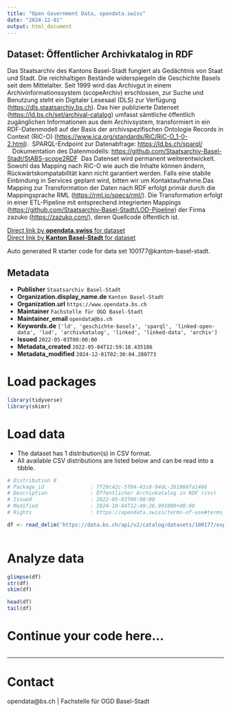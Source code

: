 ```yaml
---
title: "Open Government Data, opendata.swiss"
date: "2024-12-01"
output: html_document
---
```


## Dataset: Öffentlicher Archivkatalog in RDF


Das Staatsarchiv des Kantons Basel-Stadt fungiert als Gedächtnis von Staat und Stadt. Die reichhaltigen Bestände widerspiegeln die Geschichte Basels seit dem Mittelalter. Seit 1999 wird das Archivgut in einem Archivinformationssystem (scopeArchiv) erschlossen, zur Suche und Benutzung steht ein Digitaler Lesesaal (DLS) zur Verfügung ([https://dls.staatsarchiv.bs.ch](https://dls.staatsarchiv.bs.ch)). Das hier publizierte Datenset ([https://ld.bs.ch/set/archival-catalog](https://ld.bs.ch/set/archival-catalog)) umfasst sämtliche öffentlich zugänglichen Informationen aus dem Archivsystem, transformiert in ein RDF-Datenmodell auf der Basis der archivspezifischen Ontologie Records in Context (RiC-O) ([https://www.ica.org/standards/RiC/RiC-O_1-0-2.html](https://www.ica.org/standards/RiC/RiC-O_1-0-2.html)).  SPARQL-Endpoint zur Datenabfrage: [https://ld.bs.ch/sparql/](https://ld.bs.ch/sparql/)    Dokumentation des Datenmodells: [https://github.com/Staatsarchiv-Basel-Stadt/StABS-scope2RDF](https://github.com/Staatsarchiv-Basel-Stadt/StABS-scope2RDF)  Das Datenset wird permanent weiterentwickelt. Sowohl das Mapping nach RiC-O wie auch die Inhalte können ändern, Rückwärtskompatabilität kann nicht garantiert werden. Falls eine stabile Einbindung in Services geplant wird, bitten wir um Kontaktaufnahme.Das Mapping zur Transformation der Daten nach RDF erfolgt primär durch die Mappingsprache RML ([https://rml.io/specs/rml/](https://rml.io/specs/rml/)). Die Transformation erfolgt in einer ETL-Pipeline mit entsprechend integrierten Mappings ([https://github.com/Staatsarchiv-Basel-Stadt/LOD-Pipeline](https://github.com/Staatsarchiv-Basel-Stadt/LOD-Pipeline)) der Firma zazuko ([https://zazuko.com/](https://zazuko.com/)), deren Quellcode öffentlich ist. 

[Direct link by **opendata.swiss** for dataset](https://opendata.swiss/de/dataset/offentlicher-archivkatalog-in-rdf)<br>
[Direct link by **Kanton Basel-Stadt** for dataset](https://data.bs.ch/explore/dataset/100177/)

Auto generated R starter code for data set 100177@kanton-basel-stadt.

## Metadata

- **Publisher** `Staatsarchiv Basel-Stadt`
- **Organization.display_name.de** `Kanton Basel-Stadt`
- **Organization.url** `https://www.opendata.bs.ch`
- **Maintainer** `Fachstelle für OGD Basel-Stadt`
- **Maintainer_email** `opendata@bs.ch`
- **Keywords.de** `['ld', 'geschichte-basels', 'sparql', 'linked-open-data', 'lod', 'archivkatalog', 'linked', 'linked-data', 'archiv']`
- **Issued** `2022-05-03T00:00:00`
- **Metadata_created** `2022-05-04T12:59:18.435186`
- **Metadata_modified** `2024-12-01T02:30:04.280773`


# Load packages

```r

library(tidyverse)
library(skimr)

```

# Load data

-   The dataset has 1 distribution(s) in CSV format.
-   All available CSV distributions are listed below and can be read into a tibble.

```r

# Distribution 0
# Package_id               : 7f29c42c-5f04-41c8-94dc-261966fa1486
# Description              : Öffentlicher Archivkatalog in RDF (csv)
# Issued                   : 2022-05-03T00:00:00
# Modified                 : 2024-10-04T12:49:26.991000+00:00
# Rights                   : https://opendata.swiss/terms-of-use#terms_open

df <- read_delim('https://data.bs.ch/api/v2/catalog/datasets/100177/exports/csv?use_labels=true')



```

# Analyze data

```r

glimpse(df)
str(df)
skim(df)

head(df)
tail(df)

```

# Continue your code here...

```r

```

------------------------------------------------------------------------

# Contact

opendata@bs.ch | Fachstelle für OGD Basel-Stadt
